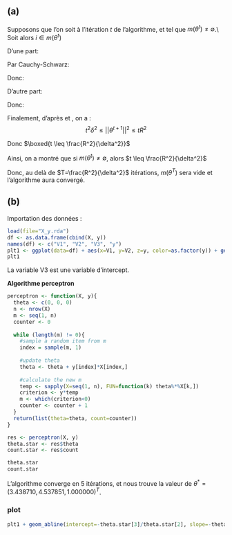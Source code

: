 ## (a)
Supposons que l'on soit à l'itération $t$ de l'algorithme, et tel que $m(\theta^t) \neq \emptyset$.\\
Soit alors $i \in m(\theta^t)$

D'une part:

\begin{align*}
    \langle \theta^{t+1}, \theta^* \rangle & = \langle \theta^{t} + y_i x_i, \theta^* \rangle\\
    & = \langle \theta^{t}, \theta^* \rangle + y_i \langle x_i, \theta^* \rangle\\
    & \geq \langle \theta^{t}, \theta^* \rangle + ||\theta^*||_2 \delta
\end{align*}



Par Cauchy-Schwarz:

\begin{align*}
|| \theta^{t+1} ||_2 || \theta^* ||_2 \geq \langle \theta^{t+1}, \theta^* \rangle &\geq \langle \theta^{t}, \theta^* \rangle + ||\theta^*||_2 \delta\\
&\geq \langle \theta^{t-1}, \theta^* \rangle + 2||\theta^*||_2 \delta\\
&\geq ...\\
&\geq \cancel{\langle 0, \theta^* \rangle} + t||\theta^*||_2 \delta\\
||\theta^{t+1} ||_2 || \theta^* ||_2 &\geq t||\theta^*||_2 \delta\\
\end{align*}

Donc:

\begin{equation}
    \boxed{||\theta^{t+1} ||_2 \geq t \delta}
    \label{eq:geq}
\end{equation}


D'autre part:

\begin{align*}
||\theta^{t+1}||^2  &= ||\theta^t + y_i x_i||^2\\
                    &= ||\theta^t||^2 + 2 y_i \langle \theta^t, x_i \rangle + ||y_i x_i||^2\\
                    &\leq ||\theta^t||^2 + ||x_i||^2\\
                    &\leq ||\theta^t||^2 + R^2\\
                    &\leq ||\theta^{t-1}||^2 + 2 R^2\\
                    &\leq ...\\
                    &\leq \cancel{||\theta^{0}||^2} + t R^2\\
||\theta^{t+1}||^2  &\leq t R^2
\end{align*}

Donc:

\begin{equation}
  \boxed{||\theta^{t+1}||^2  \leq t R^2}
  \label{eq:leq}
\end{equation}

Finalement, d'après \ref{geq} et \ref{leq}, on a :
$$
t^2\delta^2 \leq ||\theta^{t+1}||^2  \leq t R^2
$$

Donc $\boxed{t \leq \frac{R^2}{\delta^2}}$



Ainsi, on a montré que si $m(\theta^t) \neq \emptyset$, alors $t \leq \frac{R^2}{\delta^2}$




Donc, au delà de $T=\frac{R^2}{\delta^2}$ itérations, $m(\theta^T)$ sera vide et l'algorithme aura convergé.




## (b)

Importation des données :
```r
load(file="X_y.rda")
df <- as.data.frame(cbind(X, y))
names(df) <- c("V1", "V2", "V3", "y")
plt1 <- ggplot(data=df) + aes(x=V1, y=V2, z=y, color=as.factor(y)) + geom_point()
plt1
```

La variable V3 est une variable d'intercept.


**Algorithme perceptron**
```r
perceptron <- function(X, y){
  theta <- c(0, 0, 0)
  n <- nrow(X)
  m <- seq(1, n)
  counter <- 0
  
  while (length(m) != 0){
    #sample a random item from m
    index = sample(m, 1)
    
    #update theta
    theta <- theta + y[index]*X[index,]
    
    #calculate the new m
    temp <- sapply(X=seq(1, n), FUN=function(k) theta%*%X[k,])
    criterion <- y*temp
    m <- which(criterion<0)
    counter <- counter + 1
  }
  return(list(theta=theta, count=counter))
}

res <- perceptron(X, y)
theta.star <- res$theta
count.star <- res$count

theta.star
count.star
```
L'algorithme converge en 5 itérations, et nous trouve la valeur de $\theta^* = (3.438710, 4.537851, 1.000000)^T$.


### plot
```r
plt1 + geom_abline(intercept=-theta.star[3]/theta.star[2], slope=-theta.star[1]/theta.star[2])
```